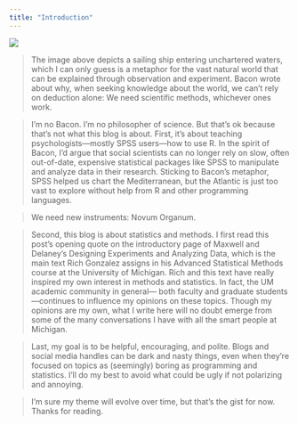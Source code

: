 ```yaml
---
title: "Introduction"
---
```


![](nrg00_book.jpg)

> The image above depicts a sailing ship entering unchartered waters, which I can only guess is a metaphor for the vast natural world that can be explained through observation and experiment. Bacon wrote about why, when seeking knowledge about the world, we can't rely on deduction alone: We need scientific methods, whichever ones work.

> I'm no Bacon. I'm no philosopher of science. But that's ok because that's not what this blog is about. First, it's about teaching psychologists—mostly SPSS users—how to use R. In the spirit of Bacon, I'd argue that social scientists can no longer rely on slow, often out-of-date, expensive statistical packages like SPSS to manipulate and analyze data in their research. Sticking to Bacon's metaphor, SPSS helped us chart the Mediterranean, but the Atlantic is just too vast to explore without help from R and other programming languages.

> We need new instruments: Novum Organum.

> Second, this blog is about statistics and methods. I first read this post's opening quote on the introductory page of Maxwell and Delaney's Designing Experiments and Analyzing Data, which is the main text Rich Gonzalez assigns in his Advanced Statistical Methods course at the University of Michigan. Rich and this text have really inspired my own interest in methods and statistics. In fact, the UM academic community in general— both faculty and graduate students—continues to influence my opinions on these topics. Though my opinions are my own, what I write here will no doubt emerge from some of the many conversations I have with all the smart people at Michigan.

> Last, my goal is to be helpful, encouraging, and polite. Blogs and social media handles can be dark and nasty things, even when they're focused on topics as (seemingly) boring as programming and statistics. I'll do my best to avoid what could be ugly if not polarizing and annoying.

> I'm sure my theme will evolve over time, but that's the gist for now. Thanks for reading.
